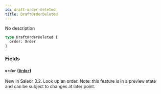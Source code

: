 ```yaml
---
id: draft-order-deleted
title: DraftOrderDeleted
---
```


No description

```graphql
type DraftOrderDeleted {
  order: Order
}
```

### Fields

#### `order` ([`Order`](../../../developer/api-reference/objects/order))

New in Saleor 3.2. Look up an order. Note: this feature is in a preview state and can be subject to changes at later point.
